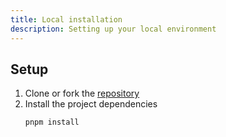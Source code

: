 ```yaml
---
title: Local installation
description: Setting up your local environment
---
```


## Setup

1. Clone or fork the [repository](https://github.com/bentsignal/hmmm)
2. Install the project dependencies
   ```bash
   pnpm install
   ```
